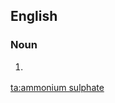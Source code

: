 ==English==

===Noun===
{{en-noun|-}}

# {{British}} {{alternative spelling of|[[ammonium sulfate]]}}

[[ta:ammonium sulphate]]